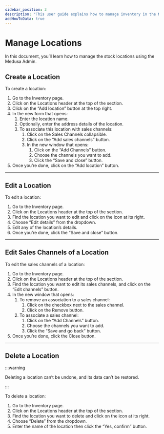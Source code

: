 ```yaml
---
sidebar_position: 3
description: "This user guide explains how to manage inventory in the Medusa Admin. Learn how to check and change a variant's quantity in a location."
addHowToData: true
---
```



# Manage Locations

In this document, you’ll learn how to manage the stock locations using the Medusa Admin.

## Create a Location

To create a location:

1. Go to the Inventory page.
2. Click on the Locations header at the top of the section.
3. Click on the “Add location” button at the top right.
4. In the new form that opens:
    1. Enter the location name.
    2. Optionally, enter the address details of the location.
    3. To associate this location with sales channels:
        1. Click on the Sales Channels collapsible.
        2. Click on the “Add sales channels” button.
        3. In the new window that opens:
            1. Click on the “Add Channels” button.
            2. Choose the channels you want to add.
            3. Click the “Save and close” button.
5. Once you’re done, click on the “Add location” button.

---

## Edit a Location

To edit a location:

1. Go to the Inventory page.
2. Click on the Locations header at the top of the section.
3. Find the location you want to edit and click on the <UiIcon lightIcon="https://res.cloudinary.com/dza7lstvk/image/upload/v1667999308/Medusa%20Docs/UI%20Icons/1ordBC6_ssysel.png" darkIcon="https://res.cloudinary.com/dza7lstvk/image/upload/v1667999326/Medusa%20Docs/UI%20Icons/dSwWYBH_stzgoi.png" alt="three dots" /> icon at its right.
4. Choose “Edit details” from the dropdown.
5. Edit any of the location’s details.
6. Once you’re done, click the “Save and close” button.

---

## Edit Sales Channels of a Location

To edit the sales channels of a location:

1. Go to the Inventory page.
2. Click on the Locations header at the top of the section.
3. Find the location you want to edit its sales channels, and click on the “Edit channels” button.
4. In the new window that opens:
    1. To remove an association to a sales channel:
        1. Click on the checkbox next to the sales channel.
        2. Click on the Remove button.
    2. To associate a sales channel:
        1. Click on the “Add Channels” button.
        2. Choose the channels you want to add.
        3. Click the “Save and go back” button.
5. Once you’re done, click the Close button.

---

## Delete a Location

:::warning

Deleting a location can’t be undone, and its data can’t be restored.

:::

To delete a location:

1. Go to the Inventory page.
2. Click on the Locations header at the top of the section.
3. Find the location you want to delete and click on the <UiIcon lightIcon="https://res.cloudinary.com/dza7lstvk/image/upload/v1667999308/Medusa%20Docs/UI%20Icons/1ordBC6_ssysel.png" darkIcon="https://res.cloudinary.com/dza7lstvk/image/upload/v1667999326/Medusa%20Docs/UI%20Icons/dSwWYBH_stzgoi.png" alt="three dots" /> icon at its right.
4. Choose “Delete” from the dropdown.
5. Enter the name of the location then click the “Yes, confirm” button.
